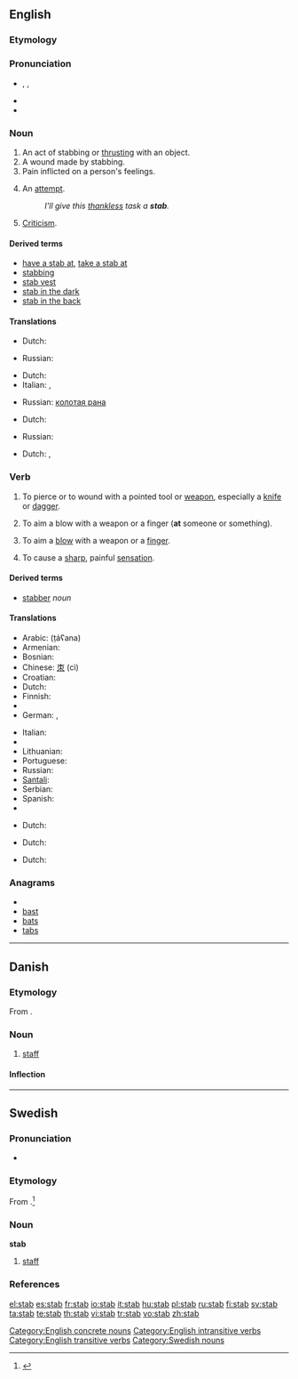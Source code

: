 {{also|Stab}}
==English==
{{wikipedia}}

===Etymology===
{{etyl|enm}}

===Pronunciation===
* {{enPR|stăb}}, {{IPA|/stæb/}}, {{SAMPA|/st{b/}}
* {{audio|en-us-stab.ogg|Audio (US)}}
* {{rhymes|æb}}

===Noun===
{{en-noun}}

# An act of stabbing or [[thrust|thrusting]] with an object.
# A wound made by stabbing.
# Pain inflicted on a person's feelings.
# {{informal}} An [[attempt]].
#: ''I'll give this [[thankless]] task a '''stab'''.''
# [[criticism|Criticism]].

====Derived terms====
* [[have a stab at]], [[take a stab at]]
* [[stabbing]]<!--adjective, noun-->
* [[stab vest]]
* [[stab in the dark]]
* [[stab in the back]]

====Translations====
{{trans-top|Act of stabbing}}
* Dutch: {{t+|nl|steek}}
{{trans-mid}}
* Russian: {{t+|ru|удар|m|sc=Cyrl}}
{{trans-bottom}}

{{trans-top|Wound made by stabbing}}
* Dutch: {{t+|nl|steekwond}}
* Italian: {{t|it|coltellata|f}},  {{t|it|pugnalata|f}}
{{trans-mid}}
* Russian: [[колотая рана]] {{f}}
{{trans-bottom}}

{{trans-top|Pain inflicted on a person's feelings}}
{{trans-mid}}
{{trans-bottom}}

{{trans-top|Attempt}}
* Dutch: {{t-|nl|poging}}
{{trans-mid}}
* Russian: {{t+|ru|попытка|f|sc=Cyrl}}
{{trans-bottom}}

{{trans-top|Criticism}}
* Dutch: {{t-|nl|kritiek}},{{t+|nl|aanval}}
{{trans-mid}}
{{trans-bottom}}

===Verb===
{{en-verb|stab|b|ed}}

# {{transitive}} To pierce or to wound with a pointed tool or [[weapon]], especially a [[knife]] or [[dagger]].
# {{transitive}} To aim a blow with a weapon or a finger ('''at''' someone or something).
# {{intransitive}} To aim a [[blow]] with a weapon or a [[finger]].
# {{intransitive}} To cause a [[sharp]], painful [[sensation]].

====Derived terms====
* [[stabber]] ''noun''

====Translations====
{{trans-top|To pierce or wound with pointed tool or weapon}}
* Arabic: {{Arab|[[طعن]]}} (ṭáʕana)
* Armenian: {{t-|hy|խոցել|tr=xoc'el|sc=Armn|xs=Armenian}}
* Bosnian: {{t-|bs|bosti}}
* Chinese: [[朿]] (cì)
* Croatian: {{t-|hr|bosti}}
* Dutch: {{t+|nl|steken}}
* Finnish: {{t+|fi|puukottaa}}
* {{trreq|French}}
* German: {{t+|de|stechen}}, {{t+|de|erstechen}}
{{trans-mid}}
* Italian: {{t+|it|pugnalare}}
* {{trreq|Japanese}}
* Lithuanian: {{t-|lt|badyti|xs=Lithuanian}}
* Portuguese: {{t-|pt|esfaquear}}
* Russian: {{t|ru|закалывать|tr=zakályvat’|sc=Cyrl}}
* [[Santali]]: {{tø|sat|ᱨᱳᱜ|tr=rok'|sc=Olck}}
* Serbian: {{t-|sr|bosti}}
* Spanish: {{t+|es|apuñalar}}
* {{trreq|Swedish}}
{{trans-bottom}}

{{trans-top|To aim a blow with a weapon or a finger (at someone or something)}}
* Dutch: {{t+|nl|steken}}
{{trans-mid}}
{{trans-bottom}}
<!--this is the INTRANSITIVE sense-->

{{trans-top|To aim a blow with a weapon or a finger}}
* Dutch: {{t+|nl|steken}}
{{trans-mid}}
{{trans-bottom}}

{{trans-top|To cause a sharp painful sensation}}
* Dutch: {{t+|nl|steken}}
{{trans-mid}}
{{trans-bottom}}

===Anagrams===
* {{alphagram|abst}}
* [[bast]]
* [[bats]]
* [[tabs]]

[[Category:English concrete nouns]]
[[Category:English intransitive verbs]]
[[Category:English transitive verbs]]

----

==Danish==

===Etymology===
From {{etyl|de|da}} {{term|Stab|lang=de}}.

===Noun===
{{da-noun|en|e}}

# [[staff]]

====Inflection====
{{da-noun-infl|en|e}}

----

==Swedish==
{{wikipedia|lang=sv}}
===Pronunciation===
* {{audio|Sv-en stab.ogg|audio}}

===Etymology===
From {{etyl|de|sv}} {{term|Stab|lang=de}}.<ref>{{cite web |last=Hellquist |first=Elof |authorlink= |coauthors= | date= |url=http://runeberg.org/svetym/0943.html |title=Svensk etymologisk ordbok |format= |work= |pages= |publisher= | language=Swedish |accessdate=2009-06-24 |accessyear= }}</ref>

===Noun===
'''stab''' {{c}}

# [[staff]]

===References===
<references/>

[[Category:Swedish nouns]]

[[el:stab]]
[[es:stab]]
[[fr:stab]]
[[io:stab]]
[[it:stab]]
[[hu:stab]]
[[pl:stab]]
[[ru:stab]]
[[fi:stab]]
[[sv:stab]]
[[ta:stab]]
[[te:stab]]
[[th:stab]]
[[vi:stab]]
[[tr:stab]]
[[vo:stab]]
[[zh:stab]]